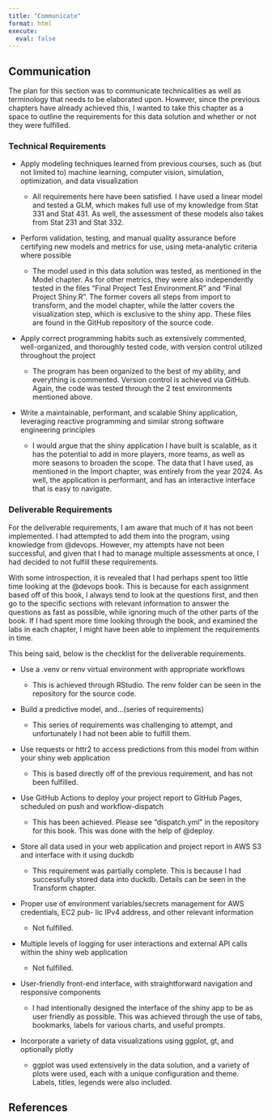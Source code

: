 ```yaml
---
title: "Communicate"
format: html
execute:
  eval: false
---
```


## Communication

The plan for this section was to communicate technicalities as well as terminology that needs to be elaborated upon. However, since the previous chapters have already achieved this, I wanted to take this chapter as a space to outline the requirements for this data solution and whether or not they were fulfilled.

### Technical Requirements

-   Apply modeling techniques learned from previous courses, such as (but not limited to) machine learning, computer vision, simulation, optimization, and data visualization

    -   All requirements here have been satisfied. I have used a linear model and tested a GLM, which makes full use of my knowledge from Stat 331 and Stat 431. As well, the assessment of these models also takes from Stat 231 and Stat 332.

-   Perform validation, testing, and manual quality assurance before certifying new models and metrics for use, using meta-analytic criteria where possible

    -   The model used in this data solution was tested, as mentioned in the Model chapter. As for other metrics, they were also independently tested in the files "Final Project Test Environment.R" and "Final Project Shiny.R". The former covers all steps from import to transform, and the model chapter, while the latter covers the visualization step, which is exclusive to the shiny app. These files are found in the GitHub repository of the source code.

-   Apply correct programming habits such as extensively commented, well-organized, and thoroughly tested code, with version control utilized throughout the project

    -   The program has been organized to the best of my ability, and everything is commented. Version control is achieved via GitHub. Again, the code was tested through the 2 test environments mentioned above.

-   Write a maintainable, performant, and scalable Shiny application, leveraging reactive programming and similar strong software engineering principles

    -   I would argue that the shiny application I have built is scalable, as it has the potential to add in more players, more teams, as well as more seasons to broaden the scope. The data that I have used, as mentioned in the Import chapter, was entirely from the year 2024. As well, the application is performant, and has an interactive interface that is easy to navigate.

### Deliverable Requirements

For the deliverable requirements, I am aware that much of it has not been implemented. I had attempted to add them into the program, using knowledge from @devops. However, my attempts have not been successful, and given that I had to manage multiple assessments at once, I had decided to not fulfill these requirements.

With some introspection, it is revealed that I had perhaps spent too little time looking at the @devops book. This is because for each assignment based off of this book, I always tend to look at the questions first, and then go to the specific sections with relevant information to answer the questions as fast as possible, while ignoring much of the other parts of the book. If I had spent more time looking through the book, and examined the labs in each chapter, I might have been able to implement the requirements in time.

This being said, below is the checklist for the deliverable requirements.

-   Use a .venv or renv virtual environment with appropriate workflows

    -   This is achieved through RStudio. The renv folder can be seen in the repository for the source code.

-   Build a predictive model, and...(series of requirements)

    -   This series of requirements was challenging to attempt, and unfortunately I had not been able to fulfill them.

-   Use requests or httr2 to access predictions from this model from within your shiny web application

    -   This is based directly off of the previous requirement, and has not been fulfilled.

-   Use GitHub Actions to deploy your project report to GitHub Pages, scheduled on push and workflow-dispatch

    -   This has been achieved. Please see "dispatch.yml" in the repository for this book. This was done with the help of @deploy.

-   Store all data used in your web application and project report in AWS S3 and interface with it using duckdb

    -   This requirement was partially complete. This is because I had successfully stored data into duckdb. Details can be seen in the Transform chapter.

-   Proper use of environment variables/secrets management for AWS credentials, EC2 pub- lic IPv4 address, and other relevant information

    -   Not fulfilled.

-   Multiple levels of logging for user interactions and external API calls within the shiny web application

    -   Not fulfilled.

-   User-friendly front-end interface, with straightforward navigation and responsive components

    -   I had intentionally designed the interface of the shiny app to be as user friendly as possible. This was achieved through the use of tabs, bookmarks, labels for various charts, and useful prompts.

-   Incorporate a variety of data visualizations using ggplot, gt, and optionally plotly

    -   ggplot was used extensively in the data solution, and a variety of plots were used, each with a unique configuration and theme. Labels, titles, legends were also included.

## References
